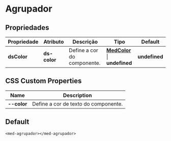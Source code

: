 
<Meta title="Components/Core/Agrupador/Usage" />

# Agrupador

## Propriedades

| Propriedade  | Atributo     | Descrição                                   | Tipo                                                                                                                   | Default       |
| ------------ | ------------ | ------------------------------------------- | ---------------------------------------------------------------------------------------------------------------------- | ------------- |
| **dsColor**  | **ds-color** | Define a cor do componente.                 | **[MedColor](http://desenv.ordomederi.com/templarios/?path=/story/enums-enums--page#medcolors)** \| **undefined**  | **undefined** |

## CSS Custom Properties

| Name               | Description                                   |
| ------------------ | --------------------------------------------- |
| **--color**        | Define a cor de texto do componente.          |

## Default

```
<med-agrupador></med-agrupador>
```

